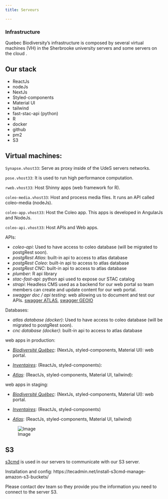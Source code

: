 ```yaml
---
title: Serveurs

---
```


### Infrastructure

Quebec Biodiversity's infrastructure is composed by several virtual machines (VH) in the Sherbrooke university servers and some servers on the cloud .

## Our stack

- ReactJs
- nodeJs
- NextJs
- Styled-components
- Material UI
- tailwind
- fast-stac-api (python)
- R
- docker
- github
- pm2
- S3

## Virtual machines:

`Synapse.vhost33`: Serve as proxy inside of the UdeS servers networks.

`pose.vhost33`: It is used to run high performance computation.

`rweb.vhost33`: Host Shinny apps (web framework for R).

`coleo-media.vhost33`: Host and process media files. It runs an API called coleo-media (nodeJs).

`coleo-app.vhost33`: Host the Coleo app. This apps is developed in AngularJs and NodeJs.

`coleo-api.vhost33`: Host APIs and Web apps.

APIs:

- _coleo-api_: Used to have access to coleo database (will be migrated to postgRest soon).
- _postgRest Atlas_: built-in api to access to atlas database
- _postgRest Coleo_: built-in api to access to atlas database
- _postgRest CNC_: built-in api to access to atlas database
- _plumber_: R api library
- _stac-fast-api_: python api used to expose our STAC catalog
- _strapi_: Headless CMS used as a backend for our web portal so team members can create and update content for our web portal.
- _swagger doc / api testing_: web allowing us to document and test our APIs. [swagger ATLAS](https://atlas.biodiversite-quebec.ca/api/v4/docs/), [swagger GEOIO](https://geoio.biodiversite-quebec.ca/docs)
  

Databases:

- _atlas database (docker)_: Used to have access to coleo database (will be migrated to postgRest soon).
- _cnc database (docker)_: built-in api to access to atlas database



web apps in production:

- [_Biodiversité Québec_](https://biodiversite-quebec.ca/): (NextJs, styled-components, Material UI): web portal.

- [_Inventaires_](https://biodiversite-quebec.ca/fr/inventaires): (ReactJs, styled-components):

- [_Atlas_](https://biodiversite-quebec.ca/fr/atlas): (ReactJs, styled-components, Material UI, tailwind):

web apps in staging:

- [_Biodiversité Québec_](https://staging.biodiversite-quebec.ca/): (NextJs, styled-components, Material UI): web portal.

- [_Inventaires_](https://staging.biodiversite-quebec.ca/fr/inventaires): (ReactJs, styled-components)

- [_Atlas_](https://staging.biodiversite-quebec.ca/fr/atlas): (ReactJs, styled-components, Material UI, tailwind)

![Image](img/infrastructure.png)


## S3

[s3cmd](https://s3tools.org/s3cmd) is used in our servers to communicate with our S3 server.

Installation and config: https://tecadmin.net/install-s3cmd-manage-amazon-s3-buckets/

Please contact dev team so they provide you the information you need to connect to the server S3.